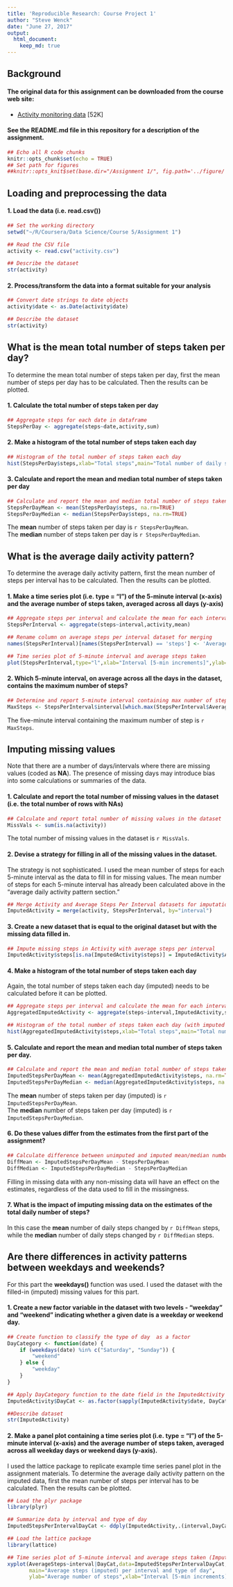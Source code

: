 ---
title: 'Reproducible Research: Course Project 1'
author: "Steve Wenck"
date: "June 27, 2017"  
output:
  html_document:
    keep_md: true
---

## Background

#### The original data for this assignment can be downloaded from the course web site:
- [Activity monitoring data](https://d396qusza40orc.cloudfront.net/repdata%2Fdata%2Factivity.zip) [52K]

#### See the README.md file in this repository for a description of the assignment.

```{r setup, include=FALSE}
## Echo all R code chunks
knitr::opts_chunk$set(echo = TRUE)
## Set path for figures
##knitr::opts_knit$set(base.dir="/Assignment 1/", fig.path='../figure/')
```


## Loading and preprocessing the data

#### 1. Load the data (i.e. read.csv())
```{r load}
## Set the working directory
setwd("~/R/Coursera/Data Science/Course 5/Assignment 1")

## Read the CSV file
activity <- read.csv("activity.csv")

## Describe the dataset
str(activity)
```

#### 2. Process/transform the data into a format suitable for your analysis  
```{r process}
## Convert date strings to date objects
activity$date <- as.Date(activity$date)

## Describe the dataset
str(activity)
```


## What is the mean total number of steps taken per day?

To determine the mean total number of steps taken per day, first the mean
number of steps per day has to be calculated. Then the results can be plotted.

#### 1. Calculate the total number of steps taken per day
```{r mean_1}
## Aggregate steps for each date in dataframe
StepsPerDay <- aggregate(steps~date,activity,sum)
```

#### 2. Make a histogram of the total number of steps taken each day
```{r mean_2}
## Histogram of the total number of steps taken each day
hist(StepsPerDay$steps,xlab="Total steps",main="Total number of daily steps")
```

#### 3. Calculate and report the mean and median total number of steps taken per day
```{r mean_3}
## Calculate and report the mean and median total number of steps taken per day
StepsPerDayMean <- mean(StepsPerDay$steps, na.rm=TRUE)
StepsPerDayMedian <- median(StepsPerDay$steps, na.rm=TRUE)
```
The **mean** number of steps taken per day is `r StepsPerDayMean`.  
The **median** number of steps taken per day is `r StepsPerDayMedian`.


## What is the average daily activity pattern?

To determine the average daily activity pattern, first the mean number of steps
per interval has to be calculated. Then the results can be plotted.

#### 1. Make a time series plot (i.e. type = "l") of the 5-minute interval (x-axis) and the average number of steps taken, averaged across all days (y-axis)
```{r avgdailyact_1}
## Aggregate steps per interval and calculate the mean for each interval
StepsPerInterval <- aggregate(steps~interval,activity,mean)

## Rename column on average steps per interval dataset for merging
names(StepsPerInterval)[names(StepsPerInterval) == 'steps'] <- 'AverageSteps'

## Time series plot of 5-minute interval and average steps taken
plot(StepsPerInterval,type="l",xlab="Interval [5-min increments]",ylab="Average number of steps",main="Average number of steps per interval")
```

#### 2. Which 5-minute interval, on average across all the days in the dataset, contains the maximum number of steps?
```{r avgdailyact_2}
## Determine and report 5-minute interval containing max number of steps
MaxSteps <- StepsPerInterval$interval[which.max(StepsPerInterval$AverageSteps)]
```
The five-minute interval containing the maximum number of step is `r MaxSteps`.  


## Imputing missing values

Note that there are a number of days/intervals where there are missing values
(coded as **NA**). The presence of missing days may introduce bias into some
calculations or summaries of the data.

#### 1. Calculate and report the total number of missing values in the dataset (i.e. the total number of rows with **NA**s)
```{r impute_1}
## Calculate and report total number of missing values in the dataset
MissVals <- sum(is.na(activity))
```
The total number of missing values in the dataset is `r MissVals`.  

#### 2. Devise a strategy for filling in all of the missing values in the dataset.

The strategy is not sophisticated. I used the mean number of steps for each
5-minute interval as the data to fill in for missing values. The mean number
of steps for each 5-minute interval has already been calculated above in the
"average daily activity pattern section."

```{r impute_2}
## Merge Activity and Average Steps Per Interval datasets for imputation
ImputedActivity = merge(activity, StepsPerInterval, by="interval")
```

#### 3. Create a new dataset that is equal to the original dataset but with the missing data filled in.
```{r impute_3}
## Impute missing steps in Activity with average steps per interval
ImputedActivity$steps[is.na(ImputedActivity$steps)] = ImputedActivity$AverageSteps[is.na(ImputedActivity$steps)]
```

#### 4. Make a histogram of the total number of steps taken each day

Again, the total number of steps taken each day (imputed) needs to be
calculated before it can be plotted.

```{r impute_4}
## Aggregate steps per interval and calculate the mean for each interval on imputed data
AggregatedImputedActivity <- aggregate(steps~interval,ImputedActivity,sum)

## Histogram of the total number of steps taken each day (with imputed data)
hist(AggregatedImputedActivity$steps,xlab="Total steps",main="Total number of daily steps (Imputed)")
```

#### 5. Calculate and report the **mean** and **median** total number of steps taken per day.
```{r impute_5}
## Calculate and report the mean and median total number of steps taken per day (with imputed data)
ImputedStepsPerDayMean <- mean(AggregatedImputedActivity$steps, na.rm=TRUE)
ImputedStepsPerDayMedian <- median(AggregatedImputedActivity$steps, na.rm=TRUE)
```
The **mean** number of steps taken per day (imputed) is `r ImputedStepsPerDayMean`.  
The **median** number of steps taken per day (imputed) is `r ImputedStepsPerDayMedian`.

#### 6. Do these values differ from the estimates from the first part of the assignment?
```{r impute_6}
## Calculate difference between unimputed and imputed mean/median number of steps per day
DiffMean <- ImputedStepsPerDayMean - StepsPerDayMean
DiffMedian <- ImputedStepsPerDayMedian - StepsPerDayMedian
```

Filling in missing data with any non-missing data will have an effect on the
estimates, regardless of the data used to fill in the missingness.

#### 7. What is the impact of imputing missing data on the estimates of the total daily number of steps?

In this case the **mean** number of daily steps changed by `r DiffMean` steps,
while the **median** number of daily steps changed by `r DiffMedian` steps.

## Are there differences in activity patterns between weekdays and weekends?

For this part the **weekdays()** function was used. I used the dataset
with the filled-in (imputed) missing values for this part.

#### 1. Create a new factor variable in the dataset with two levels - "weekday" and "weekend" indicating whether a given date is a weekday or weekend day.
```{r dayofweek_1}
## Create function to classify the type of day  as a factor
DayCategory <- function(date) {
    if (weekdays(date) %in% c("Saturday", "Sunday")) {
        "weekend"
    } else {
        "weekday"
    }
}

## Apply DayCategory function to the date field in the ImputedActivity dataset
ImputedActivity$DayCat <- as.factor(sapply(ImputedActivity$date, DayCategory))

##Describe dataset
str(ImputedActivity)
```

#### 2. Make a panel plot containing a time series plot (i.e. **type = "l"**) of the 5-minute interval (x-axis) and the average number of steps taken, averaged across all weekday days or weekend days (y-axis).

I used the lattice package to replicate example time series panel plot in the
assignment materials. To determine the average daily activity pattern on the
imputed data, first the mean number of steps per interval has to be calculated.
Then the results can be plotted.

```{r dayofweek_2}
## Load the plyr package
library(plyr)

## Summarize data by interval and type of day
ImputedStepsPerIntervalDayCat <- ddply(ImputedActivity,.(interval,DayCat),summarize,AverageSteps=mean(steps))

## Load the lattice package
library(lattice)

## Time series plot of 5-minute interval and average steps taken (Imputed) by type of day
xyplot(AverageSteps~interval|DayCat,data=ImputedStepsPerIntervalDayCat,type="l",layout = c(1,2),
       main="Average steps (imputed) per interval and type of day",
       ylab="Average number of steps",xlab="Interval [5-min increments]")
```
